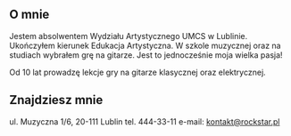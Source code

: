 ## O mnie

Jestem absolwentem Wydziału Artystycznego UMCS w Lublinie. Ukończyłem kierunek Edukacja Artystyczna. W szkole muzycznej oraz na studiach wybrałem grę na gitarze. Jest to jednocześnie moja wielka pasja!

Od 10 lat prowadzę lekcje gry na gitarze klasycznej oraz elektrycznej.

## Znajdziesz mnie
ul. Muzyczna 1/6, 20-111 Lublin
tel. 444-33-11
e-mail: kontakt@rockstar.pl
